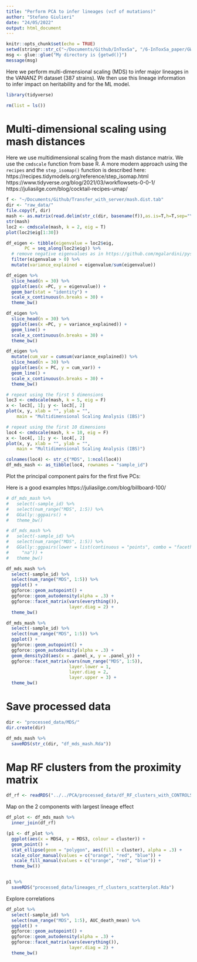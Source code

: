 ```yaml
---
title: "Perform PCA to infer lineages (vcf of mutations)"
author: "Stefano Giulieri"
date: "24/05/2022"
output: html_document
---
```


```r
knitr::opts_chunk$set(echo = TRUE)
setwd(stringr::str_c("~/Documents/Github/InToxSa", "/6-InToxSa_paper/GWAS/Lineages"))
msg <- glue::glue("My directory is {getwd()}")
message(msg)
```

Here we perform multi-dimensional scaling (MDS) to infer major lineages in the VANANZ PI dataset (387 strains). We then use this lineage information to infer impact on heritability and for the ML model.

```r
library(tidyverse)

rm(list = ls())
```

# Multi-dimensional scaling using mash distances

Here we use multidimensional scaling from the mash distance matrix. We use the `cmdscale` function from base R. A more modern approach using the `recipes` and the `step_isomap()` function is described here:
https://recipes.tidymodels.org/reference/step_isomap.html
https://www.tidyverse.org/blog/2021/03/workflowsets-0-0-1/
https://juliasilge.com/blog/cocktail-recipes-umap/

```r
f <- "~/Documents/Github/Transfer_with_server/mash.dist.tab"
dir <- "raw_data/"
file.copy(f, dir)
mash <- as.matrix(read.delim(str_c(dir, basename(f)),as.is=T,h=T,sep="\t",comment.char='',check.names=FALSE, row.names = 1))
str(mash)
loc2 <- cmdscale(mash, k = 2, eig = T)
plot(loc2$eig[1:30])

df_eigen <- tibble(eigenvalue = loc2$eig, 
       PC = seq_along(loc2$eig)) %>%
  # remove negative eigenvalues as in https://github.com/mgalardini/pyseer/blob/master/pyseer/cmdscale.py
  filter(eigenvalue > 0) %>% 
  mutate(variance_explained = eigenvalue/sum(eigenvalue))

df_eigen %>%
  slice_head(n = 30) %>%
  ggplot(aes(x =PC, y = eigenvalue)) +
  geom_bar(stat = "identity") +
  scale_x_continuous(n.breaks = 30) +
  theme_bw()

df_eigen %>%
  slice_head(n = 30) %>%
  ggplot(aes(x =PC, y = variance_explained)) +
  geom_line() +
  scale_x_continuous(n.breaks = 30) +
  theme_bw()

df_eigen %>%
  mutate(cum_var = cumsum(variance_explained)) %>%
  slice_head(n = 30) %>%
  ggplot(aes(x = PC, y = cum_var)) +
  geom_line() +
  scale_x_continuous(n.breaks = 30) +
  theme_bw()

# repeat using the first 5 dimensions
loc3 <- cmdscale(mash, k = 5, eig = F)
x <- loc3[, 1]; y <- loc3[, 2]
plot(x, y, xlab = "", ylab = "",
    main = "Multidimensional Scaling Analysis (IBS)")

# repeat using the first 10 dimensions
loc4 <- cmdscale(mash, k = 10, eig = F)
x <- loc4[, 1]; y <- loc4[, 2]
plot(x, y, xlab = "", ylab = "",
    main = "Multidimensional Scaling Analysis (IBS)")
```


```r
colnames(loc4) <- str_c("MDS", 1:ncol(loc4))
df_mds_mash <- as_tibble(loc4, rownames = "sample_id")
```


Plot the principal component pairs for the first five PCs:

Here is a good examples
https://juliasilge.com/blog/billboard-100/


```r
# df_mds_mash %>%
#   select(-sample_id) %>%
#   select(num_range("MDS", 1:5)) %>%
#   GGally::ggpairs() +
#   theme_bw()

# df_mds_mash %>%
#   select(-sample_id) %>%
#   select(num_range("MDS", 1:5)) %>%
#   GGally::ggpairs(lower = list(continuous = "points", combo = "facethist", discrete = "facetbar", na =
#     "na")) +
#   theme_bw()

df_mds_mash %>%
  select(-sample_id) %>%
  select(num_range("MDS", 1:5)) %>%
  ggplot() +
  ggforce::geom_autopoint() +
  ggforce::geom_autodensity(alpha = .3) +
  ggforce::facet_matrix(vars(everything()), 
                        layer.diag = 2) +
  theme_bw()

df_mds_mash %>%
  select(-sample_id) %>%
  select(num_range("MDS", 1:5)) %>%
  ggplot() +
  ggforce::geom_autopoint() +
  ggforce::geom_autodensity(alpha = .3) +
  geom_density2d(aes(x = .panel_x, y = .panel_y)) +
  ggforce::facet_matrix(vars(num_range("MDS", 1:5)),
                        layer.lower = 1,
                        layer.diag = 2,
                        layer.upper = 3) +
  theme_bw()
```

# Save processed data

```r
dir <- "processed_data/MDS/"
dir.create(dir)

df_mds_mash %>%
  saveRDS(str_c(dir, "df_mds_mash.Rda"))

```

# Map RF clusters from the proximity matrix

```r
df_rf <- readRDS("../../PCA/processed_data/df_RF_clusters_with_CONTROLS.Rda")
```

Map on the 2 components with largest lineage effect

```r
df_plot <- df_mds_mash %>%
  inner_join(df_rf)

(p1 <- df_plot %>%
  ggplot(aes(x = MDS4, y = MDS3, colour = cluster)) +
  geom_point() +
  stat_ellipse(geom = "polygon", aes(fill = cluster), alpha = .3) +
  scale_color_manual(values = c("orange", "red", "blue")) +
   scale_fill_manual(values = c("orange", "red", "blue")) +
  theme_bw())


p1 %>%
  saveRDS("processed_data/lineages_rf_clusters_scatterplot.Rda")

```

Explore correlations

```r
df_plot %>%
  select(-sample_id) %>%
  select(num_range("MDS", 1:5), AUC_death_mean) %>%
  ggplot() +
  ggforce::geom_autopoint() +
  ggforce::geom_autodensity(alpha = .3) +
  ggforce::facet_matrix(vars(everything()), 
                        layer.diag = 2) +
  theme_bw()
```

